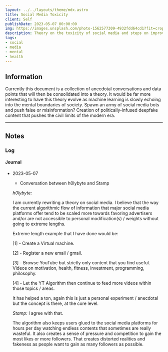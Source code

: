 ```yaml
---
layout: ../../layouts/theme/mdx.astro
title: Social Media Toxicity
client: Self
publishDate: 2023-05-07 00:00:00
img: https://images.unsplash.com/photo-1562577309-4932fdd64cd1?fit=crop&w=1400&h=700&q=75
description: Theory on the toxicity of social media and steps on improving its depths within our mental state.
tags:
- social
- media
- mental
- health
---
```


## Information

Currently this document is a collection of anecdotal conversations and data points that will then be consolidated into a theory.
It would be far more interesting to have this theory evolve as machine learning is slowly echoing into the mental boundaries of society.
Spawn an army of social media bots and push false or misinformation?
Creation of politically-infused deepfake content that pushes the civil limits of the modern era.

---

## Notes

### Log

#### Journal

- 2023-05-07 
    - Conversation between h0lybyte and Stamp

    *h0lybyte:* 
    
    I am currently rewriting a theory on social media. 
    I believe that the way the current algorithmic flow of information that major social media platforms offer tend to be scaled more towards favoring advertisers and/or are not accessible to personal modification(s) / weights without going to extreme lengths.
    
    Extreme length example that I have done would be: 
    
    [1] - Create a Virtual machine.
    
    [2] - Register a new email / gmail.
    
    [3] - Browse YouTube but strictly only content that you find useful. Videos on motivation, health, fitness, investment, programming, philosophy. 
    
    [4] - Let the YT Algorithm then continue to feed more videos within those topics / areas.
    
    It has helped a ton, again this is just a personal experiment / anecdotal but the concept is there, at the core level.
    
    *Stamp:* I agree with that. 
    
    The algorithm also keeps users glued to the social media platforms for hours per day watching endless contents that sometimes are really wasteful.
    It also creates a sense of pressure and competition to gain the most likes or more followers.
    That creates distorted realities and fakeness as people want to gain as many followers as possible.